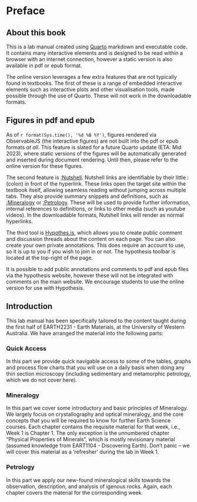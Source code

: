 # Preface {.unnumbered}

## About this book {.unnumbered}
This is a lab manual created using [Quarto](https://quarto.org) markdown and executable code. It contains many interactive elements and is designed to be read within a browser with an internet connection, however a static version is also available in pdf or epub format. 

The online version leverages a few extra features that are not typically found in textbooks. The first of these is a range of embedded interactive elements such as interactive plots and other visualisation tools, made possible through the use of Quarto. These will not work in the downloadable formats. 

:::{.callout-note}
# Figures in pdf and epub
As of `r format(Sys.time(), '%d %B %Y')`, figures rendered via ObservableJS (the interactive figures) are not built into the pdf or epub formats *at all*. This feature is slated for a future Quarto update (ETA: Mid 2023), where static versions of the figures will be automatically generated and inserted during document rendering. Until then, please refer to the online version for these figures.
:::

The second feature is [:Nutshell](https://ncase.me/nutshell/). Nutshell links are identifiable by their little : (colon) in front of the hyperlink. These links open the target site within the textbook itself, allowing seamless reading without jumping across multiple tabs. They also provide summary snippets and definitions, such as [:Mineralogy](https://en.wikipedia.org/wiki/Mineralogy) or [:Petrology](https://en.wikipedia.org/wiki/Petrology). These will be used to provide further information, internal references to definitions, or links to other media (such as youtube videos). In the downloadable formats, Nutshell links will render as normal hyperlinks.

The third tool is [Hypothes.is](https://web.hypothes.is/), which allows you to create public comment and discussion threads about the content on each page. You can also create your own private annotations. This does require an account to use, so it is up to you if you wish to join in or not. The hypothesis toolbar is located at the top-right of the page. 

:::{.callout-note}
It is possible to add public annotations and comments to pdf and epub files via the hypothesis website, however these will not be integrated with comments on the main website. We encourage students to use the online version for use with Hypothesis.
:::

<!-- The final tool is [Utteranc.es](https://utteranc.es/), which allows you to log any issues or typos through github. Much of this could also be captured via Hypothesis, but we encourage users to keep hypothesis for comments and discussion on the topics at hand, and use Utterances for any issues which need *fixing*. -->

## Introduction

This lab manual has been specifically tailored to the content taught during the first half of EARTH2231 - Earth Materials, at the University of Western Australia. We have arranged the material into the following parts:

### Quick Access

In this part we provide quick navigable access to some of the tables, graphs and process flow charts that you will use on a daily basis when doing any thin section microscopy (including sedimentary and metamorphic petrology, which we do not cover here). 

### Mineralogy

In this part we cover some introductory and basic principles of Mineralogy. We largely focus on crystallography and optical mineralogy, and the core concepts that you will be required to know for further Earth Science courses. Each chapter contains the requisite material for that week, i.e., Week 1 is Chapter 1. The only exception is the unnumbered chapter "Physical Properties of Minerals", which is mostly revisionary material (assumed knowledge from EART1104 - Discovering Earth). Don't panic -- we will cover this material as a 'refresher' during the lab in Week 1.

### Petrology

In this part we apply our new-found mineralogical skills towards the observation, description, and analysis of igenous rocks. Again, each chapter covers the material for the corresponding week. 